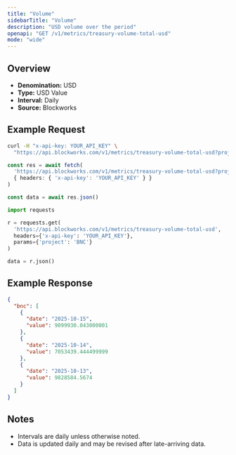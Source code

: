 ```yaml
---
title: "Volume"
sidebarTitle: "Volume"
description: "USD volume over the period"
openapi: "GET /v1/metrics/treasury-volume-total-usd"
mode: "wide"
---
```


## Overview

- **Denomination:** USD
- **Type:** USD Value
- **Interval:** Daily
- **Source:** Blockworks

## Example Request

<CodeGroup>

```bash cURL
curl -H "x-api-key: YOUR_API_KEY" \
  "https://api.blockworks.com/v1/metrics/treasury-volume-total-usd?project=BNC"
```

```typescript TypeScript
const res = await fetch(
  'https://api.blockworks.com/v1/metrics/treasury-volume-total-usd?project=BNC',
  { headers: { 'x-api-key': 'YOUR_API_KEY' } }
)

const data = await res.json()
```

```python Python
import requests

r = requests.get(
  'https://api.blockworks.com/v1/metrics/treasury-volume-total-usd',
  headers={'x-api-key': 'YOUR_API_KEY'},
  params={'project': 'BNC'}
)

data = r.json()
```

</CodeGroup>

## Example Response

```json
{
  "bnc": [
    {
      "date": "2025-10-15",
      "value": 9099930.043000001
    },
    {
      "date": "2025-10-14",
      "value": 7053439.444499999
    },
    {
      "date": "2025-10-13",
      "value": 9828584.5674
    }
  ]
}
```

## Notes
- Intervals are daily unless otherwise noted.
- Data is updated daily and may be revised after late-arriving data.